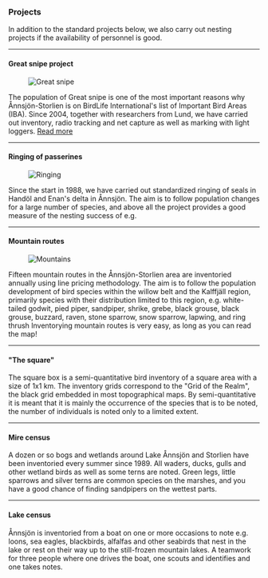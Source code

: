 
### Projects

In addition to the standard projects below, we also carry out nesting projects if the availability of personnel is good.

---

#### Great snipe project

<Figure caption="Great snipe. Photo Björn Isaksson">
  <Image alt="Great snipe" src="/assets/images/old/projects_great-snipe.jpg" />
</Figure>

The population of Great snipe is one of the most important reasons why Ånnsjön-Storlien is on BirdLife International's list of Important Bird Areas (IBA). Since 2004, together with researchers from Lund, we have carried out inventory, radio tracking and net capture as well as marking with light loggers. [Read more](/projects/great-snipe)

---

#### Ringing of passerines

<Figure caption="Ringing. Photo Mikael Carlsson">
  <Image alt="Ringing" src="/assets/images/old/projects_ringing.jpg" />
</Figure>

Since the start in 1988, we have carried out standardized ringing of seals in Handöl and Enan's delta in Ånnsjön. The aim is to follow population changes for a large number of species, and above all the project provides a good measure of the nesting success of e.g.

---

#### Mountain routes

<Figure caption="Mountains. Photo Malte Busch">
  <Image alt="Mountains" src="/assets/images/old/projects_census.jpg" />
</Figure>

Fifteen mountain routes in the Ånnsjön-Storlien area are inventoried annually using line pricing methodology. The aim is to follow the population development of bird species within the willow belt and the Kalffjäll region, primarily species with their distribution limited to this region, e.g. white-tailed godwit, pied piper, sandpiper, shrike, grebe, black grouse, black grouse, buzzard, raven, stone sparrow, snow sparrow, lapwing, and ring thrush Inventorying mountain routes is very easy, as long as you can read the map!

---

#### "The square"

The square box is a semi-quantitative bird inventory of a square area with a size of 1x1 km. The inventory grids correspond to the "Grid of the Realm", the black grid embedded in most topographical maps. By semi-quantitative it is meant that it is mainly the occurrence of the species that is to be noted, the number of individuals is noted only to a limited extent.

---

#### Mire census

A dozen or so bogs and wetlands around Lake Ånnsjön and Storlien have been inventoried every summer since 1989. All waders, ducks, gulls and other wetland birds as well as some terns are noted. Green legs, little sparrows and silver terns are common species on the marshes, and you have a good chance of finding sandpipers on the wettest parts.

---

#### Lake census

Ånnsjön is inventoried from a boat on one or more occasions to note e.g. loons, sea eagles, blackbirds, alfalfas and other seabirds that nest in the lake or rest on their way up to the still-frozen mountain lakes. A teamwork for three people where one drives the boat, one scouts and identifies and one takes notes.
